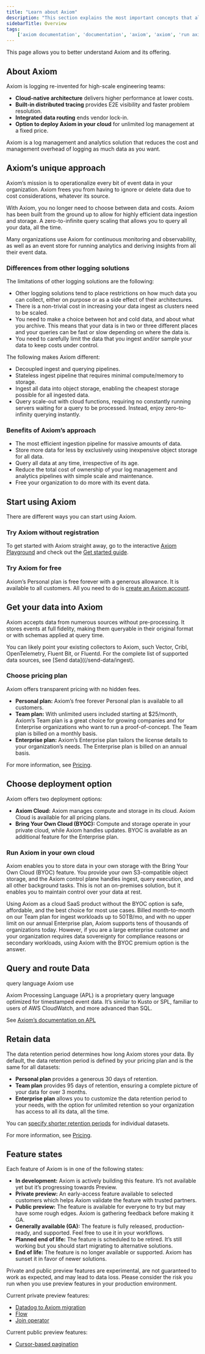 ```yaml
---
title: "Learn about Axiom"
description: "This section explains the most important concepts that allow you to gain a deep understanding of Axiom."
sidebarTitle: Overview
tags:
    ['axiom documentation', 'documentation', 'axiom', 'axiom', 'run axiom', 'retain data', 'faq', 'frequently asked questions']
---
```


This page allows you to better understand Axiom and its offering.

## About Axiom

Axiom is logging re-invented for high-scale engineering teams:

- **Cloud-native architecture** delivers higher performance at lower costs.
- **Built-in distributed tracing** provides E2E visibility and faster problem resolution.
- **Integrated data routing** ends vendor lock-in.
- **Option to deploy Axiom in your cloud** for unlimited log management at a fixed price.

Axiom is a log management and analytics solution that reduces the cost and management overhead of logging as much data as you want.

## Axiom’s unique approach

Axiom’s mission is to operationalize every bit of event data in your organization. Axiom frees you from having to ignore or delete data due to cost considerations, whatever its source.

With Axiom, you no longer need to choose between data and costs. Axiom has been built from the ground up to allow for highly efficient data ingestion and storage. A zero-to-infinite query scaling that allows you to query all your data, all the time.

Many organizations use Axiom for continuous monitoring and observability, as well as an event store for running analytics and deriving insights from all their event data.

### Differences from other logging solutions

The limitations of other logging solutions are the following:

- Other logging solutions tend to place restrictions on how much data you can collect, either on purpose or as a side effect of their architectures.
- There is a non-trivial cost in increasing your data ingest as clusters need to be scaled.
- You need to make a choice between hot and cold data, and about what you archive. This means that your data is in two or three different places and your queries can be fast or slow depending on where the data is.
- You need to carefully limit the data that you ingest and/or sample your data to keep costs under control.

The following makes Axiom different:

- Decoupled ingest and querying pipelines.
- Stateless ingest pipeline that requires minimal compute/memory to storage.
- Ingest all data into object storage, enabling the cheapest storage possible for all ingested data.
- Query scale-out with cloud functions, requiring no constantly running servers waiting for a query to be processed. Instead, enjoy zero-to-infinity querying instantly.

### Benefits of Axiom’s approach

- The most efficient ingestion pipeline for massive amounts of data.
- Store more data for less by exclusively using inexpensive object storage for all data.
- Query all data at any time, irrespective of its age.
- Reduce the total cost of ownership of your log management and analytics pipelines with simple scale and maintenance.
- Free your organization to do more with its event data.

## Start using Axiom

There are different ways you can start using Axiom.

### Try Axiom without registration

To get started with Axiom straight away, go to the interactive [Axiom Playground](https://play.axiom.co/) and check out the [Get started guide](/getting-started-guide/getting-started).

### Try Axiom for free

Axiom’s Personal plan is free forever with a generous allowance. It is available to all customers. All you need to do is [create an Axiom account](https://app.axiom.co/register).

## Get your data into Axiom

Axiom accepts data from numerous sources without pre-processing. It stores events at full fidelity, making them queryable in their original format or with schemas applied at query time.

You can likely point your existing collectors to Axiom, such Vector, Cribl, OpenTelemetry, Fluent Bit, or Fluentd. For the complete list of supported data sources, see [Send data]((/send-data/ingest).

### Choose pricing plan

Axiom offers transparent pricing with no hidden fees.

- **Personal plan:** Axiom’s free forever Personal plan is available to all customers.
- **Team plan:** With unlimited users included starting at $25/month, Axiom’s Team plan is a great choice for growing companies and for Enterprise organizations who want to run a proof-of-concept. The Team plan is billed on a monthly basis.
- **Enterprise plan:** Axiom’s Enterprise plan tailors the license details to your organization’s needs. The Enterprise plan is billed on an annual basis.

For more information, see [Pricing](https://axiom.co/pricing).

## Choose deployment option

Axiom offers two deployment options:

- **Axiom Cloud:** Axiom manages compute and storage in its cloud. Axiom Cloud is available for all pricing plans.
- **Bring Your Own Cloud (BYOC):** Compute and storage operate in your private cloud, while Axiom handles updates. BYOC is available as an additional feature for the Enterprise plan.

### Run Axiom in your own cloud

Axiom enables you to store data in your own storage with the Bring Your Own Cloud (BYOC) feature. You provide your own S3-compatible object storage, and the Axiom control plane handles ingest, query execution, and all other background tasks. This is not an on-premises solution, but it enables you to maintain control over your data at rest.

Using Axiom as a cloud SaaS product without the BYOC option is safe, affordable, and the best choice for most use cases. Billed month-to-month on our Team plan for ingest workloads up to 50TB/mo, and with no upper limit on our annual Enterprise plan, Axiom supports tens of thousands of organizations today. However, if you are a large enterprise customer and your organization requires data sovereignty for compliance reasons or secondary workloads, using Axiom with the BYOC premium option is the answer.

## Query and route Data

query language Axiom use

Axiom Processing Language (APL) is a proprietary query language optimized for timestamped event data. It’s similar to Kusto or SPL, familiar to users of AWS CloudWatch, and more advanced than SQL.

See [Axiom’s documentation on APL](https://axiom.co/docs/apl/introduction)

## Retain data

The data retention period determines how long Axiom stores your data. By default, the data retention period is defined by your pricing plan and is the same for all datasets:

- **Personal plan** provides a generous 30 days of retention.
- **Team plan** provides 95 days of retention, ensuring a complete picture of your data for over 3 months.
- **Enterprise plan** allows you to customize the data retention period to your needs, with the option for unlimited retention so your organization has access to all its data, all the time.

You can [specify shorter retention periods](/reference/datasets#change-data-retention-period) for individual datasets.

For more information, see [Pricing](https://axiom.co/pricing).

## Feature states

Each feature of Axiom is in one of the following states:

- **In development:** Axiom is actively building this feature. It’s not available yet but it’s progressing towards Preview.
- **Private preview:** An early-access feature available to selected customers which helps Axiom validate the feature with trusted partners.
- **Public preview:** The feature is available for everyone to try but may have some rough edges. Axiom is gathering feedback before making it GA.
- **Generally available (GA):** The feature is fully released, production-ready, and supported. Feel free to use it in your workflows.
- **Planned end of life:** The feature is scheduled to be retired. It’s still working but you should start migrating to alternative solutions.
- **End of life:** The feature is no longer available or supported. Axiom has sunset it in favor of newer solutions.

<Warning>
Private and public preview features are experimental, are not guaranteed to work as expected, and may lead to data loss. Please consider the risk you run when you use preview features in your production environment.
</Warning>

Current private preview features:

- [Datadog to Axiom migration](/send-data/datadog)
- [Flow](/process-data/introduction)
- [Join operator](/apl/tabular-operators/join-operator)

Current public preview features:
- [Cursor-based pagination](/restapi/pagination)
